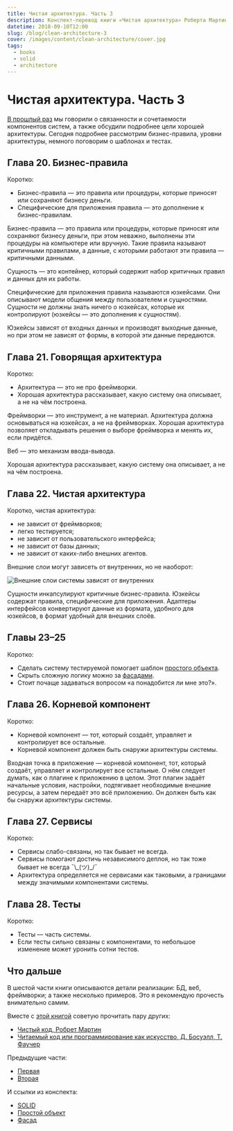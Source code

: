 ```yaml
---
title: Чистая архитектура. Часть 3
description: Конспект-перевод книги «Чистая архитектура» Роберта Мартина.
datetime: 2018-09-10T12:00
slug: /blog/clean-architecture-3
cover: /images/content/clean-architecture/cover.jpg
tags:
  - books
  - solid
  - architecture
---
```


# Чистая архитектура. Часть 3

[В прошлый раз](/blog/clean-architecture-2/) мы говорили о связанности и сочетаемости компонентов систем, а также обсудили подробнее цели хорошей архитектуры. Сегодня подробнее рассмотрим бизнес-правила, уровни архитектуры, немного поговорим о шаблонах и тестах.

## Глава 20. Бизнес-правила

Коротко:

- Бизнес-правила — это правила или процедуры, которые приносят или сохраняют бизнесу деньги.
- Специфические для приложения правила — это дополнение к бизнес-правилам.

Бизнес-правила — это правила или процедуры, которые приносят или сохраняют бизнесу деньги, при этом неважно, выполнены эти процедуры на компьютере или вручную. Такие правила называют критичными правилами, а данные, с которыми работают эти правила — критичными данными.

Сущность — это контейнер, который содержит набор критичных правил и данных для их работы.

Специфические для приложения правила называются юзкейсами. Они описывают модели общения между пользователем и сущностями. Сущности не должны знать ничего о юзкейсах, которые их контролируют (юзкейсы — это дополнения к сущностям).

Юзкейсы зависят от входных данных и производят выходные данные, но при этом не зависят от формы, в которой эти данные передаются.

## Глава 21. Говорящая архитектура

Коротко:

- Архитектура — это не про фреймворки.
- Хорошая архитектура рассказывает, какую систему она описывает, а не на чём построена.

Фреймворки — это инструмент, а не материал. Архитектура должна основываться на юзкейсах, а не на фреймворках. Хорошая архитектура позволяет откладывать решения о выборе фреймворка и менять их, если придётся.

Веб — это механизм ввода-вывода.

Хорошая архитектура рассказывает, какую систему она описывает, а не на чём построена.

## Глава 22. Чистая архитектура

Коротко, чистая архитектура:

- не зависит от фреймворков;
- легко тестируется;
- не зависит от пользовательского интерфейса;
- не зависит от базы данных;
- не зависит от каких-либо внешних агентов.

Внешние слои могут зависеть от внутренних, но не наоборот:

![Внешние слои системы зависят от внутренних](/images/content/clean-architecture-3/diagram.jpg)

Сущности инкапсулируют критичные бизнес-правила.
Юзкейсы содержат правила, специфические для приложения.
Адаптеры интерфейсов конвертируют данные из формата, удобного для юзкейсов, в формат удобный для внешних слоёв.

## Главы 23–25

Коротко:

- Сделать систему тестируемой помогает шаблон [простого объекта](https://stackoverflow.com/questions/5324049/what-is-the-humble-object-pattern-and-when-is-it-useful).
- Скрыть сложную логику можно за [фасадами](https://github.com/kamranahmedse/design-patterns-for-humans#-facade).
- Стоит почаще задаваться вопросом «а понадобится ли мне это?».

## Глава 26. Корневой компонент

Коротко:

- Корневой компонент — тот, который создаёт, управляет и контролирует все остальные.
- Корневой компонент должен быть снаружи архитектуры системы.

Входная точка в приложение — корневой компонент, тот, который создаёт, управляет и контролирует все остальные. О нём следует думать, как о плагине к приложению в целом. Этот плагин задаёт начальные условия, настройки, подтягивает необходимые внешние ресурсы, а затем передаёт это всё приложению. Он должен быть как бы снаружи архитектуры системы.

## Глава 27. Сервисы

Коротко:

- Сервисы слабо-связаны, но так бывает не всегда.
- Сервисы помогают достичь независимого деплоя, но так тоже бывает не всегда ¯\\\_(ツ)\_/¯
- Архитектура определяется не сервисами как таковыми, а границами между значимыми компонентами системы.

## Глава 28. Тесты

Коротко:

- Тесты — часть системы.
- Если тесты сильно связаны с компонентами, то небольшое изменение может уронить сотни тестов.

## Что дальше

В шестой части книги описываются детали реализации: БД, веб, фреймворки; а также несколько примеров. Это я рекомендую прочесть внимательно самим.

Вместе с [этой книгой](https://www.ozon.ru/context/detail/id/144499396/) советую прочитать пару других:

- [Чистый код, Робрет Мартин](/blog/clean-code/)
- [Читаемый код или программирование как искусство, Д. Босуэлл, Т. Фаучер](/blog/the-art-of-readable-code/)

Предыдущие части:

- [Первая](/blog/clean-architecture/)
- [Вторая](/blog/clean-architecture-2/)

И ссылки из конспекта:

- [SOLID](https://ota-solid.now.sh)
- [Простой объект](https://stackoverflow.com/questions/5324049/what-is-the-humble-object-pattern-and-when-is-it-useful)
- [Фасад](https://github.com/kamranahmedse/design-patterns-for-humans#-facade)
